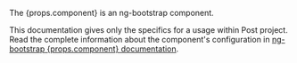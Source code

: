 <div className="alert alert-info mb-40">
  <p className="alert-heading">The {props.component} is an ng-bootstrap component.</p>
  <p>This documentation gives only the specifics for a usage within Post project.<br/>
    Read the complete information about the component's configuration in <a href={`https://ng-bootstrap.github.io/#/components/${props.component}`} rel="nofollow noopener noreferrer">ng-bootstrap {props.component} documentation</a>.</p>
</div>
